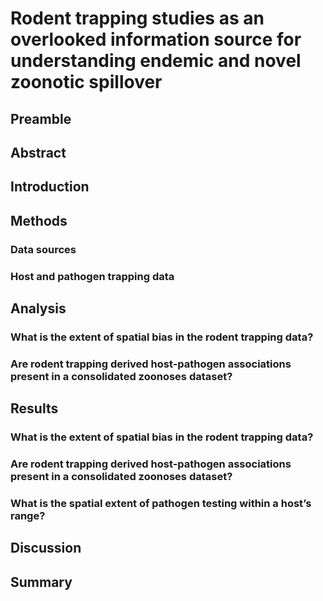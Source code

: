 # Rodent trapping studies as an overlooked information source for understanding endemic and novel zoonotic spillover {#chapter2}

## Preamble

## Abstract

## Introduction

## Methods

### Data sources

### Host and pathogen trapping data

## Analysis

### What is the extent of spatial bias in the rodent trapping data?

### Are rodent trapping derived host-pathogen associations present in a consolidated zoonoses dataset?

## Results

### What is the extent of spatial bias in the rodent trapping data?

### Are rodent trapping derived host-pathogen associations present in a consolidated zoonoses dataset?

### What is the spatial extent of pathogen testing within a host’s range?

## Discussion

## Summary

\newpage